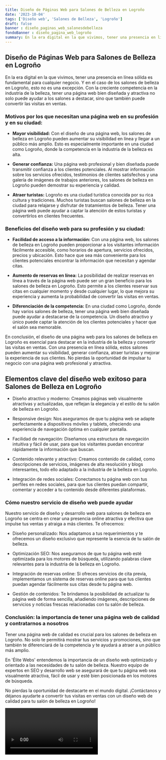 ```yaml
---
title: Diseño de Páginas Web para Salones de Belleza en Logroño
date: '2023-10-04'
tags: ['Diseño web', 'Salones de Belleza', 'Logroño']
draft: false
banner : diseño_paginas_web_salonesdebelleza
fondoBanner : diseño_pagina_web_logroño
summary: En la era digital en la que vivimos, tener una presencia en línea sólida es fundamental para cualquier negocio. Y en el caso de los salones de belleza en Logroño, esto no es una excepción. Con la creciente competencia en la industria de la belleza, tener una página web bien diseñada y atractiva no solo puede ayudar a los salones a destacar, sino que también puede convertir las visitas en ventas.
---
```


## Diseño de Páginas Web para Salones de Belleza en Logroño

En la era digital en la que vivimos, tener una presencia en línea sólida es fundamental para cualquier negocio. Y en el caso de los salones de belleza en Logroño, esto no es una excepción. Con la creciente competencia en la industria de la belleza, tener una página web bien diseñada y atractiva no solo puede ayudar a los salones a destacar, sino que también puede convertir las visitas en ventas.

### Motivos por los que necesitan una página web en su profesión y en su ciudad:

- **Mayor visibilidad:** Con el diseño de una página web, los salones de belleza en Logroño pueden aumentar su visibilidad en línea y llegar a un público más amplio. Esto es especialmente importante en una ciudad como Logroño, donde la competencia en la industria de la belleza es alta.

- **Generar confianza:** Una página web profesional y bien diseñada puede transmitir confianza a los clientes potenciales. Al mostrar información sobre los servicios ofrecidos, testimonios de clientes satisfechos y una galería de imágenes de trabajos anteriores, los salones de belleza en Logroño pueden demostrar su experiencia y calidad.

- **Atraer turistas:** Logroño es una ciudad turística conocida por su rica cultura y tradiciones. Muchos turistas buscan salones de belleza en la ciudad para relajarse y disfrutar de tratamientos de belleza. Tener una página web puede ayudar a captar la atención de estos turistas y convertirlos en clientes frecuentes.

### Beneficios del diseño web para su profesión y su ciudad:

- **Facilidad de acceso a la información:** Con una página web, los salones de belleza en Logroño pueden proporcionar a los visitantes información fácilmente accesible, como horarios de apertura, servicios ofrecidos, precios y ubicación. Esto hace que sea más conveniente para los clientes potenciales encontrar la información que necesitan y agendar citas.

- **Aumento de reservas en línea:** La posibilidad de realizar reservas en línea a través de la página web puede ser un gran beneficio para los salones de belleza en Logroño. Esto permite a los clientes reservar sus citas en cualquier momento y desde cualquier lugar, lo que mejora su experiencia y aumenta la probabilidad de convertir las visitas en ventas.

- **Diferenciación de la competencia:** En una ciudad como Logroño, donde hay varios salones de belleza, tener una página web bien diseñada puede ayudar a destacarse de la competencia. Un diseño atractivo y único puede captar la atención de los clientes potenciales y hacer que el salón sea memorable.

En conclusión, el diseño de una página web para los salones de belleza en Logroño es esencial para destacar en la industria de la belleza y convertir las visitas en ventas. Con una presencia en línea sólida, estos salones pueden aumentar su visibilidad, generar confianza, atraer turistas y mejorar la experiencia de sus clientes. No pierdas la oportunidad de impulsar tu negocio con una página web profesional y atractiva.

<GifSeo />

<Cta />

## Elementos clave del diseño web exitoso para Salones de Belleza en Logroño

- Diseño atractivo y moderno: Creamos páginas web visualmente atractivas y actualizadas, que reflejan la elegancia y el estilo de tu salón de belleza en Logroño.

- Responsive design: Nos aseguramos de que tu página web se adapte perfectamente a dispositivos móviles y tablets, ofreciendo una experiencia de navegación óptima en cualquier pantalla.

- Facilidad de navegación: Diseñamos una estructura de navegación intuitiva y fácil de usar, para que los visitantes puedan encontrar rápidamente la información que buscan.

- Contenido relevante y atractivo: Creamos contenido de calidad, como descripciones de servicios, imágenes de alta resolución y blogs interesantes, todo ello adaptado a la industria de la belleza en Logroño.

- Integración de redes sociales: Conectamos tu página web con tus perfiles en redes sociales, para que tus clientes puedan compartir, comentar y acceder a tu contenido desde diferentes plataformas.

### Cómo nuestro servicio de diseño web puede ayudar

Nuestro servicio de diseño y desarrollo web para salones de belleza en Logroño se centra en crear una presencia online atractiva y efectiva que impulse tus ventas y atraiga a más clientes. Te ofrecemos:

- Diseño personalizado: Nos adaptamos a tus requerimientos y te ofrecemos un diseño exclusivo que represente la esencia de tu salón de belleza.

- Optimización SEO: Nos aseguramos de que tu página web esté optimizada para los motores de búsqueda, utilizando palabras clave relevantes para la industria de la belleza en Logroño.

- Integración de reservas online: Si ofreces servicios de cita previa, implementamos un sistema de reservas online para que tus clientes puedan agendar fácilmente sus citas desde tu página web.

- Gestión de contenidos: Te brindamos la posibilidad de actualizar tu página web de forma sencilla, añadiendo imágenes, descripciones de servicios y noticias frescas relacionadas con tu salón de belleza.

### Conclusión: la importancia de tener una página web de calidad y contratarnos a nosotros

Tener una página web de calidad es crucial para los salones de belleza en Logroño. No solo te permitirá mostrar tus servicios y promociones, sino que también te diferenciará de la competencia y te ayudará a atraer a un público más amplio.

En 'Élite Webs' entendemos la importancia de un diseño web optimizado y orientado a las necesidades de tu salón de belleza. Nuestro equipo de expertos en SEO y desarrollo web se asegurará de que tu página web sea visualmente atractiva, fácil de usar y esté bien posicionada en los motores de búsqueda.

No pierdas la oportunidad de destacarte en el mundo digital. ¡Contáctanos y déjanos ayudarte a convertir tus visitas en ventas con un diseño web de calidad para tu salón de belleza en Logroño!

<Video />

<CtaBot job='Salones de Belleza' city='Logroño'/>

<Gmaps query='Logroño+españa+maps' />